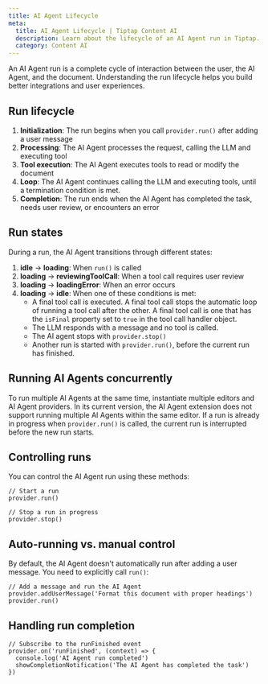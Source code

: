 ```yaml
---
title: AI Agent Lifecycle
meta:
  title: AI Agent Lifecycle | Tiptap Content AI
  description: Learn about the lifecycle of an AI Agent run in Tiptap.
  category: Content AI
---
```


An AI Agent run is a complete cycle of interaction between the user, the AI Agent, and the document. Understanding the run lifecycle helps you build better integrations and user experiences.

## Run lifecycle

1. **Initialization**: The run begins when you call `provider.run()` after adding a user message
2. **Processing**: The AI Agent processes the request, calling the LLM and executing tool
3. **Tool execution**: The AI Agent executes tools to read or modify the document
4. **Loop**: The AI Agent continues calling the LLM and executing tools, until a termination condition is met.
5. **Completion**: The run ends when the AI Agent has completed the task, needs user review, or encounters an error

## Run states

During a run, the AI Agent transitions through different states:

1. **idle** → **loading**: When `run()` is called
2. **loading** → **reviewingToolCall**: When a tool call requires user review
3. **loading** → **loadingError**: When an error occurs
4. **loading** → **idle**: When one of these conditions is met:
   - A final tool call is executed. A final tool call stops the automatic loop of running a tool call after the other. A final tool call is one that has the `isFinal` property set to `true` in the tool call handler object.
   - The LLM responds with a message and no tool is called.
   - The AI agent stops with `provider.stop()`
   - Another run is started with `provider.run()`, before the current run has finished.

## Running AI Agents concurrently

To run multiple AI Agents at the same time, instantiate multiple editors and AI Agent providers. In its current version, the AI Agent extension does not support running multiple AI Agents within the same editor. If a run is already in progress when `provider.run()` is called, the current run is interrupted before the new run starts.

## Controlling runs

You can control the AI Agent run using these methods:

```tsx
// Start a run
provider.run()

// Stop a run in progress
provider.stop()
```

## Auto-running vs. manual control

By default, the AI Agent doesn't automatically run after adding a user message. You need to explicitly call `run()`:

```tsx
// Add a message and run the AI Agent
provider.addUserMessage('Format this document with proper headings')
provider.run()
```

## Handling run completion

```tsx
// Subscribe to the runFinished event
provider.on('runFinished', (context) => {
  console.log('AI Agent run completed')
  showCompletionNotification('The AI Agent has completed the task')
})
```
